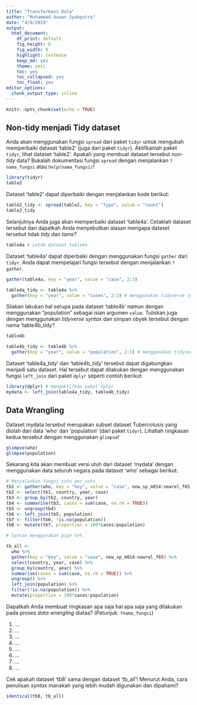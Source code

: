 ```yaml
---
title: "Transformasi Data"
author: "Muhammad Aswan Syahputra"
date: "4/9/2019"
output:
  html_document: 
    df_print: default
    fig_height: 6
    fig_width: 9
    highlight: textmate
    keep_md: yes
    theme: yeti
    toc: yes
    toc_collapsed: yes
    toc_float: yes
editor_options: 
  chunk_output_type: inline
---
```


```r
knitr::opts_chunk$set(echo = TRUE)
```

## Non-tidy menjadi Tidy dataset

Anda akan menggunakan fungsi `spread` dari paket `tidyr` untuk mengubah memperbaiki dataset 'table2' (juga dari paket `tidyr`). Aktifkanlah paket `tidyr`, lihat dataset 'table2'. Apakah yang membuat dataset tersebut *non-tidy* data? Bukalah dokumentasi fungsi `spread` dengan menjalankan `?nama_fungsi` atau `help(nama_fungsi)`!

```r
library(tidyr)
table2
```

Dataset 'table2' dapat diperbaiki dengan menjalankan kode berikut:

```r
table2_tidy <- spread(table2, key = "type", value = "count")
table2_tidy
```

Selanjutnya Anda juga akan memperbaiki dataset 'table4a'. Cetaklah dataset tersebut dan dapatkah Anda menyebutkan alasan mengapa dataset tersebut tidak *tidy* dan *tame*?

```r
table4a # cetak dataset table4a
```

Dataset 'table4a' dapat diperbaiki dengan menggunakan fungsi `gather` dari `tidyr`. Anda dapat mempelajari fungsi tersebut dengan menjalankan `?gather`.

```r
gather(table4a, key = "year", value = "case", 2:3)

table4a_tidy <- table4a %>% 
  gather(key = "year", value = "cases", 2:3) # menggunakan tidyverse syntax, pipe %>%
```

Silakan lakukan hal serupa pada dataset 'table4b' namun dengan menggunakan "population" sebagai isian argumen `value`. Tuliskan juga dengan menggunakan *tidyverse syntax* dan simpan obyek tersebut dengan nama 'table4b_tidy'!

```r
table4b

table4b_tidy <- table4b %>%
  gather(key = "year", value = "population", 2:3) # menggunakan tidyverse syntax, pipe %>%
```

Dataset 'table4a_tidy' dan 'table4b_tidy' tersebut dapat digabungkan menjadi satu dataset. Hal tersebut dapat dilakukan dengan menggunakan fungsi `left_join` dari paket `dplyr` seperti contoh berikut:

```r
library(dplyr) # mengaktifkan paket dplyr
mydata <- left_join(table4a_tidy, table4b_tidy)
```


## Data Wrangling

Dataset mydata tersebut merupakan subset dataset Tubercolusis yang diolah dari data 'who' dan 'population' (dari paket `tidyr`). Lihatlah ringkasan kedua tersebut dengan menggunakan `glimpse`!

```r
glimpse(who)
glimpse(population)
```

Sekarang kita akan membuat versi utuh dari dataset 'mydata' dengan menggunakan data seluruh negara pada dataset 'who' sebagai berikut:

```r
# Menjalankan fungsi satu per satu
tb1 <- gather(who, key = "key", value = "case", new_sp_m014:newrel_f65)
tb2 <- select(tb1, country, year, case)
tb3 <- group_by(tb2, country, year)
tb4 <- summarise(tb3, cases = sum(case, na.rm = TRUE))
tb5 <- ungroup(tb4)
tb6 <- left_join(tb5, population)
tb7 <- filter(tb6, !is.na(population))
tb8 <- mutate(tb7, proportion = 100*cases/population)

# Syntax menggunakan pipe %>%

tb_all <- 
  who %>% 
  gather(key = "key", value = "case", new_sp_m014:newrel_f65) %>% 
  select(country, year, case) %>% 
  group_by(country, year) %>% 
  summarise(cases = sum(case, na.rm = TRUE)) %>% 
  ungroup() %>% 
  left_join(population) %>% 
  filter(!is.na(population)) %>% 
  mutate(proportion = 100*cases/population)
```

Dapatkah Anda membuat ringkasan apa saja hal apa saja yang dilakukan pada proses *data wrangling* diatas? (Petunjuk: `?nama_fungsi`)

1. ...
2. ...
3. ...
4. ...
5. ...
6. ...
7. ...
8. ...

Cek apakah dataset 'tb8' sama dengan dataset 'tb_all'! Menurut Anda, cara penulisan *syntax* manakah yang lebih mudah digunakan dan dipahami?

```r
identical(tb8, tb_all)
```


